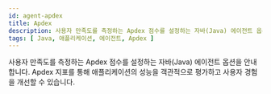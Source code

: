 ```yaml
---
id: agent-apdex
title: Apdex
description: 사용자 만족도를 측정하는 Apdex 점수를 설정하는 자바(Java) 에이전트 옵션을 안내합니다. Apdex 지표를 통해 애플리케이션의 성능을 객관적으로 평가하고 사용자 경험을 개선할 수 있습니다.
tags: [ Java, 애플리케이션, 에이전트, Apdex ]
---
```


사용자 만족도를 측정하는 Apdex 점수를 설정하는 자바(Java) 에이전트 옵션을 안내합니다. Apdex 지표를 통해 애플리케이션의 성능을 객관적으로 평가하고 사용자 경험을 개선할 수 있습니다.


<Javaapdex /> 